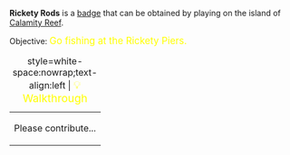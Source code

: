 '''Rickety Rods''' is a [[Badges|badge]] that can be obtained by playing on the island of [[Calamity Reef]].

Objective: <big style="color:yellow">Go fishing at the Rickety Piers.</big>

{| class="mw-collapsible mw-collapsed"
|+ style=white-space:nowrap;text-align:left | <big style="color:yellow">💡 Walkthrough</big>
|-
| Please contribute...
|}